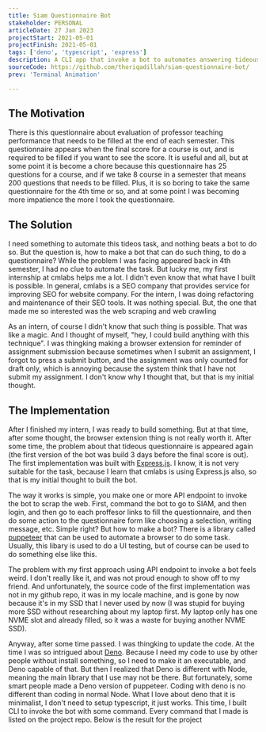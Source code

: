 ```yaml
---
title: Siam Questionnaire Bot
stakeholder: PERSONAL
articleDate: 27 Jan 2023
projectStart: 2021-05-01
projectFinish: 2021-05-01
tags: ['deno', 'typescript', 'express']
description: A CLI app that invoke a bot to automates answering tideous teacher questionnaires in SIAM UB. Written in Deno.js and Typescript with Puppeteer.js as a headless chrome bot library
sourceCode: https://github.com/thoriqadillah/siam-questionnaire-bot/
prev: 'Terminal Animation'

---
```



## The Motivation
There is this questionnaire about evaluation of professor teaching performance that needs to be filled at the end of each semester. This questionnaire appears when the final score for a course is out, and is required to be filled if you want to see the score. It is useful and all, but at some point it is become a chore because this questionnaire has 25 questions for a course, and if we take 8 course in a semester that means 200 questions that needs to be filled. Plus, it is so boring to take the same questionnaire for the 4th time or so, and at some point I was becoming more impatience the more I took the questionnaire.

## The Solution
I need something to automate this tideos task, and nothing beats a bot to do so. But the question is, how to make a bot that can do such thing, to do a questionnaire? While the problem I was facing appeared back in 4th semester, I had no clue to automate the task. But lucky me, my first internship at cmlabs helps me a lot. I didn't even know that what have I built is possible. In general, cmlabs is a SEO company that provides service for improving SEO for website company. For the intern, I was doing refactoring and maintenance of their SEO tools. It was nothing special. But, the one that made me so interested was the web scraping and web crawling

As an intern, of course I didn't know that such thing is possible. That was like a magic. And I thought of myself, "hey, I could build anything with this technique". I was thingking making a browser extension for reminder of assignment submission because sometimes when I submit an assignment, I forgot to press a submit button, and the assignment was only counted for draft only, which is annoying because the system think that I have not submit my assignment. I don't know why I thought that, but that is my initial thought. 

## The Implementation
After I finished my intern, I was ready to build something. But at that time, after some thought, the browser extension thing is not really worth it. After some time, the problem about that tideous questionnaire is appeared again (the first version of the bot was build 3 days before the final score is out). The first implementation was built with [Express.js](https://expressjs.com/). I know, it is not very suitable for the task, because I learn that cmlabs is using Express.js also, so that is my initial thought to built the bot. 

The way it works is simple, you make one or more API endpoint to invoke the bot to scrap the web. First, command the bot to go to SIAM, and then login, and then go to each proffesor links to fill the questionnaire, and then do some action to the questionnaire form like choosing a selection, writing message, etc. Simple right? But how to make a bot? There is a library called [puppeteer](https://www.npmjs.com/package/puppeteer) that can be used to automate a browser to do some task. Usually, this libary is used to do a UI testing, but of course can be used to do something else like this. 

The problem with my first approach using API endpoint to invoke a bot feels weird. I don't really like it, and was not proud enough to show off to my friend. And unfortunately, the source code of the first implementation was not in my github repo, it was in my locale machine, and is gone by now because it's in my SSD that I never used by now (I was stupid for buying more SSD without researching about my laptop first. My laptop only has one NVME slot and already filled, so it was a waste for buying another NVME SSD).

Anyway, after some time passed. I was thingking to update the code. At the time I was so intrigued about [Deno](https://deno.land/). Because I need my code to use by other people without install something, so I need to make it an executable, and Deno capable of that. But then I realized that Deno is different with Node, meaning the main library that I use may not be there. But fortunately, some smart people made a Deno version of puppeteer. Coding with deno is no different than coding in normal Node. What I love about deno that it is minimalist, I don't need to setup typescript, it just works. This time, I built CLI to invoke the bot with some command. Every command that I made is listed on the project repo. Below is the result for the project

<Vid src='/siam-bot-result.mp4'/>